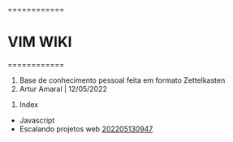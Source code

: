 
============
= VIM WIKI =
============
	
# Base de conhecimento pessoal feita em formato Zettelkasten
# Artur Amaral | 12/05/2022

# Index

* Javascript
* Escalando projetos web [[202205130947]]
